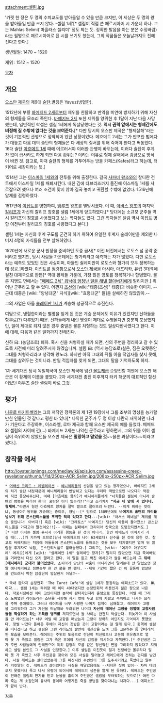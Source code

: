 attachment:셀림.jpg

'카펫 한 장은 두 명의 수피교도를 받아들일 수 있을 만큼 크지만, 이 세상은 두 명의 왕을 받아들일 만큼 크지 않다.
-셀림 1세'[* 셀림이 직접 쓴 페르시아어 시 가운데 하나. 그는 Mahlas Selimi('마흘라스 셀리미' 정도 되는 듯. 정확한 발음을 아는 분은 수정바람)라는 필명으로 페르시아어로 된 시를 쓰기도 했는데, 그의 작품들은 오늘날까지도 전해진다고 한다.]

생년월일: 1470 ~ 1520

재위 : 1512 ~ 1520

[[목차]]
== 개요 ==
[[오스만 제국]]의 제9대 [[술탄]].별칭은 Yavuz(냉혈한).

1512년에 부황 [[바예지드 2세]]로부터 제위를 찬탈하고 반역을 미연에 방지하기 위해 자신의 형제들을 모조리 죽인다. [[바예지드 2세]] 또한 제위를 양위한 후 1달이 지난 다음 사망했는데, 일반적인 학설은 셀림 1세에게 독살당했다는 것. '''역시 권력 앞에서는 형제간에도 비정해 질 수밖에 없다는 것을 보여준다.'''[* 다만 당시의 오스만 제국은 "형제살해"라는 것이 기본적인 관행으로 정착되어 있던 상황이었다. 메흐메트 2세는 그가 반포한 법에다가 대놓고 다음 대의 술탄의 형제들은 다 세상의 질서를 위해 죽어야 한다고 써놓았다. 16대 술탄 [[아흐메트 1세]] 때에 이르러서야 이러한 관행이 바뀌는데, 이러다 술탄이 후계자 없이 급사라도 하게 되면 다음 황위는? 이라는 이유로 형제 살해에서 감금으로 방식이 바뀐 것. 참고로, 이때 술탄의 형제를 가두어두는 방을 카페스(Kafes)라고 하는데, 터키어로 새장이라는 뜻.]

1514년 그는 [[이스마일 1세]]와의 전투를 위해 출정한다. 결국 [[사파비 왕조]]와의 찰디란 전투에서 이스마일 1세를 패퇴시킨다. 내친 김에 타브리즈까지 돌진해 이스마일 1세를 사로잡으려 했으나 여러 조건이 맞지 않아 결국 놓치고 귀환할 수밖에 없었다. 1516년에 알제를 점령하였다.

1517년에 [[이집트]]를 병합하여, [[맘루크]] 왕조를 멸망시켰다. 이 때, [[아바스 왕조]]의 마지막 [[칼리프]]가 자신의 칼리프 칭호를 셀림 1세에게 양도하였다.[* 당대에는 소규모 군주들 역시 칼리프의 칭호를 사용했다고 보는 학자들도 있다. 그런 학자들은 셀림 역시 이집트 병합 이전부터 칼리프의 칭호를 사용했다고 본다.]

셀림 1세는 자신의 후계 구도를 굳건히 하기 위하여 유일한 후계자 술레이만을 제외한 나머지 4명의 자식들을 전부 살해하였다.

1520년에 새로운 군사 원정을 준비하던 도중 급사[* 이전 버전에서는 로도스 섬 공략 준비라고 했지만, 당시 사람들 가운데에는 헝가리라고 예측하는 자가 많았다. 다만 로도스라는 예측도 있었던 것은 사실이며, 아들인 쉴레이만이 로도스와 헝가리 모두 정복하는 데 성공.]하였다. 이집트를 점령함으로서 [[오스만 제국]]을 아시아, 아프리카, 유럽 3대륙에 걸친 대제국으로 만든[* 역대 황제들 가운데, 가장 많은 영토를 정복하거나 합병했다. 물론 지명도 면에서는 [["메메드 2세" 워낙에 엄청난 일을 해낸 할아버지]]에게 밀리지만.] 뛰어난 군주라고 할 수 있다. 어쩐지 [[조선]]의 [wiki:"태종(조선)" 태종]과 비슷한 이미지. --근데 태종은 [wiki: "양녕대군" 자식][wiki: "효령대군" 들]을 살해하진 않았잖아.--

그의 사업은 아들 [[술레이만 1세]]가 계승해 성공적으로 추진한다. 

여담으로, 냉혈한이라는 별명을 얻게 된 것은 계승 문제에도 이유가 있겠지만 신하들을 함부로(?) 다루었기 때문. 신하들에게 내린 명령이 제대로 수행된다면 충분히 포상했지만, 일이 제대로 되지 않은 경우 중벌은 물론 처형하는 것도 일상다반사였다고 한다. 이에 대해, 다음과 같은 일화까지 전해진다.

신하 曰: (농담조로) 폐하. 혹시 신을 처형하실 때가 되면, 신의 주변을 정리하고 갈 수 있도록 사전에 미리 알려주시지 않겠습니까.
셀림 曰: (역시 농담조로)실은, 짐은 오랫동안 그대를 처형하리라고 생각해 왔노라. 하지만 아직 그대의 뒤를 이을 적임자를 찾지 못해, 그대를 살려두는 것이니라. 만일 적임자를 찾게 되면, 그대의 말을 기억하도록 하지.

1차 세계대전 당시 독일제국이 오스만 제국에 넘긴 [[몰트케급]] 순양전함 괴벤에 오스만 해군은 이 황제의 이름을 붙였다. 2차 세계대전 종전 이후까지 터키 해군의 대표적인 함선이었던 야부즈 술탄 셀림이 바로 그것.

== 평가 ==
[[니콜로 마키아벨리]]는 그의 저작인 정략론의 제 1권 19장에서 그를 조부의 명성을 능가할 만한 인물인 것 같다고 평한 바 있다[* 나약한 군주가 두 명 이상 나란히 재위하면 나라가 기운다고 주장하며, 이스라엘, 로마 제국과 함께 오스만 제국의 예를 들었다. 메메드와 셀림의 사이에 낀(...) 바예지드 2세는 나약한 군주라고 평하면서, 그의 뒤를 이어 셀림이 즉위하지 않았던들 오스만 제국은 '''멸망하고 말았을 것'''~~물론 과장이다~~이라고 썼다.].

== 창작물 에서 ==
http://oyster.ignimgs.com/mediawiki/apis.ign.com/assassins-creed-revelations/thumb/1/1d/250px-ACR_Selim.jpg/208px-250px-ACR_Selim.jpg
 * [[어쌔신 크리드 : 레벨레이션]] - [[예니체리]]들의 신임을 받고 있는 왕자였으나, 바예지드 2세의 차기 술탄 내정때문에 예니체리들이 반발하고 있다는 쿠데타 떡밥으로만 나오다가 막판에 직접 등장해주신다. 이때 [아흐메트 왕자]가 예니체리들에게 "너희들은 셀림이 아니라 술탄의 명령을 따라야 한다! 술탄은 어디 있는가?!"라고 소리치자 '''"지금 네 앞에 서 있다네. 형제여."'''라면서 형인 아흐메트 왕자를 절벽 밑으로 떨어뜨려 버린다. --이게 뭐하는 짓이냐, 동생아? 왕위를 계승하는 중이오, 형님--[* 덤으로 1509년에도 '''바예지드 술탄의 자리를 넘보기 위해 콘스탄티노플을 포위한 적이 있다고 한다.'''--[wiki: "아서스 메네실" 제위를 계승 중입니다! 아버지!] 혹은 [wiki: "크레토스" 바예지드! 당신의 아들이 돌아왔소! 콘스탄티노플을 가지고야 말것이오!!]-- 이때는 실패해서 크리미아 칸국으로 도망갔지만서도.][* 다만 이때는 셀림 혼자서 이러한 행동을 한 것이 아니라, 형인 아메드가 아버지가 가실 때(...)가 가까워 오므로(당시 바예지드의 나이 63세였다) 선수를 친 것에 응한 것. 참고로 바예지드는 처음에 아들들이 콘스탄티노플에 들어오는 것을 모두 저지했지만 얼마 뒤 셀림을 후계자로 낙점, 콘스탄티노플로 불러들였다.] 그리고는 [wiki: "에치오 아우디토레" 에치오]에게 [wiki: "쉴레이만 1세" 쉴레이만 왕자]가 말리지 않았으면 지금 죽여버렸을 거라면서 다신 오지 말라고 한다. 이 말을 듣고 빡친 에치오가 칼을 빼드는데 '''그 뒤에 [예니체리] 군대가 붙어있었다.''' 소피아가 당신의 싸움이 아니라면서 말리는데 안 말렸으면 정말 예니체리하고 정면승부 한 번 붙을 뻔 했다. --제위 기간이 짧은 건 이 꼴통이 암살단을 건드려서 빡친 암살단이 암살한거 아닐까--

 * 국내 판타지 순정만화 'The Tarot Cafe'에 셀림 1세가 등장하는 에피소드가 있다. '''BL이다'''... 셀림 1세는 즉위할 때 이미 40대였지만 순정만화적 허용인지 젊은 왕으로 나온다. 작중시점에선 이미 고인이지만 본작이 판타지인지라 혼령으로 등장한다. 어릴 때 그리스 노예였던 레어드라는 소년을 사랑해 자기 옆에 두고 함께 자랐고 즉위하고 나서는 요직을 주며 총애했다. 그러나 레어드를 너무 사랑한 나머지 집착이 심해졌고, 레어드가 고향을 그리워하자 그가 자신을 떠날까봐 두려워한 나머지 '''자신이 태어난 고향을 정벌해 고향사람들을 학살하게 하는 초특급 병크를''' 저지르면서 둘 사이는 완전히 박살난다. 뒤늦게야 이 사실을 안 레어드는[* 너무 어릴 때 고향을 떠났는지 고향이 정확히 어딘지도 기억하지 못했었다. 정벌 나갔다 돌아온 후에야 자신이 짓밟은 곳이 고향이라는 걸 알게 된다.] 충격에 셀림을 떠나겠다고 하고 셀림은 그런 레어드의 발언에 배신감을 느껴 그를 고문하는 등 얀데레적인 모습을 보여준다. 레어드는 주위의 도움으로 간신히 피신했으나 고문의 후유증으로 얼마 못 가 죽었고 셀림은 그가 죽은 후에야 자신의 감정을 직시하고 자책한다.[* 주인공은 그가 주변 사람들에게 인색했으며 특히 감정의 흐름 같은 정신적인 면을 고려하지 않았다고 지적하고 셀림 본인도 그 사실을 인정한다.] 이후 셀림은 미친듯이 일과 전쟁에만 몰두하다 얼마 못 가 죽었고 사후 주인공을 찾아와 모든 사실을 털어놓고 레어드에게 전하는 편지를 남긴다. 사실 레어드는 살아있었는데 그를 피신시킨 주변인이 그를 도주시키려고 죽었다고 일부러 거짓말한 것. 레어드가 살아있다는 사실을 깨달았음에도 --저지른 짓이 있어-- 차마 데려오지 못했거나 죽고 나서 유령이 되어서야 레어드의 생존을 알게 된 듯하다. 레어드는 주인공이 전해준 셀림의 편지를 받고 눈물을 흘리며 주인공은 셀림을 부러워하는 것으로[* 애인 따라 죽는 게 소원인데 불사의 몸이라 어떻게든 죽을 방법을 찾아다니는 처자다...] 에피소드가 끝이 난다.

[[각주]]
